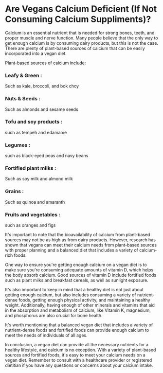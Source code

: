 # Are Vegans Calcium Deficient (If Not Consuming Calcium Suppliments)?

Calcium is an essential nutrient that is needed for strong bones, teeth, and proper muscle and nerve function. Many people believe that the only way to get enough calcium is by consuming dairy products, but this is not the case. There are plenty of plant-based sources of calcium that can be easily incorporated into a vegan diet.

Plant-based sources of calcium include:


### Leafy & Green :
Such as kale, broccoli, and bok choy


### Nuts & Seeds : 
Such as almonds and sesame seeds

### Tofu and soy products : 
such as tempeh and edamame

### Legumes : 
such as black-eyed peas and navy beans

### Fortified plant milks :
Such as soy milk and almond milk

### Grains :
Such as quinoa and amaranth

### Fruits and vegetables : 
such as oranges and figs

It's important to note that the bioavailability of calcium from plant-based sources may not be as high as from dairy products. However, research has shown that vegans can meet their calcium needs from plant-based sources with proper planning and a balanced diet that includes a variety of calcium-rich foods.

One way to ensure you're getting enough calcium on a vegan diet is to make sure you're consuming adequate amounts of vitamin D, which helps the body absorb calcium. Good sources of vitamin D include fortified foods such as plant milks and breakfast cereals, as well as sunlight exposure.

It's also important to keep in mind that a healthy diet is not just about getting enough calcium, but also includes consuming a variety of nutrient-dense foods, getting enough physical activity, and maintaining a healthy weight. Additionally, having enough of other minerals and vitamins that aid in the absorption and metabolism of calcium, like Vitamin K, magnesium, and phosphorus are also crucial for bone health.

It's worth mentioning that a balanced vegan diet that includes a variety of nutrient-dense foods and fortified foods can provide enough calcium to meet the needs of individuals of all ages.

In conclusion, a vegan diet can provide all the necessary nutrients for a healthy lifestyle, and calcium is no exception. With a variety of plant-based sources and fortified foods, it's easy to meet your calcium needs on a vegan diet. Remember to consult with a healthcare provider or registered dietitian if you have any questions or concerns about your calcium intake.
